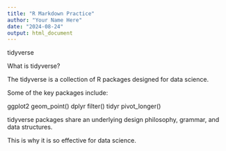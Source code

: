 ```yaml
---
title: "R Markdown Practice"
author: "Your Name Here"
date: "2024-08-24"
output: html_document
---
```


tidyverse

What is tidyverse?

The tidyverse is a collection of R packages designed for data science.

Some of the key packages include:

ggplot2
geom_point()
dplyr
filter()
tidyr
pivot_longer()

tidyverse packages share an underlying design philosophy, grammar, and data structures.

This is why it is so effective for data science.

